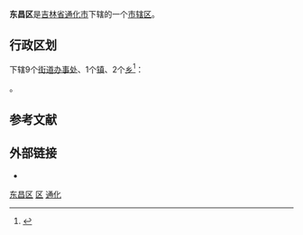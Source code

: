 {{Infobox China County
| county = 东昌区
| usedname = 
| nameorigin = 
| Photo = 
| Photoname = 
| map = DongchangTonghua.png
| map_caption = 東昌區在通化的地理位置
| Pinyin =  Dōngchāng Qū
| Belong = [[吉林省|吉林省]][[通化市|通化市]]
| Types = [[市辖区|市辖区]]
| admincode =  
| founded = 
| seat = 
| officerTitle = 
| officer = 
| officerTitle2 = 
| officer2 = 
| division = 10
| town = 1
| township = 2
| subdistrict = 7
| dialect = 
| post code = 134001
| phone code = 0437
| coordinate = 
| area = 475.4
| area land = 
| area water = 
| census yr = 
| pop = 31万人
| density =  
| GDP = 
| GDP_as_of = 
| GDPPC = 
| carlicense = 吉E
| web = www.dc.gov.cn
| web_title = 东昌区政府网
}}
'''东昌区'''是[[吉林省|吉林省]][[通化市|通化市]]下辖的一个[[市辖区|市辖区]]。

== 行政区划 ==
{{PAGENAMEBASE}}下辖9个[[街道办事处|街道办事处]]、1个[[行政建制镇|镇]]、2个[[乡_(中华人民共和国)|乡]]<ref>{{PRC admin/ref sgc|22/05/02}}</ref>：

{{PRC admin/children|22/05/02}}。

== 参考文献 ==
{{reflist}}

== 外部链接 ==
* {{Official website|http://www.dc.gov.cn/|name=通化市东昌区人民政府}}

{{东昌区行政区划}}
{{通化市行政区划}}
{{吉林行政区划}}

[[Category:东昌区|]]
[[Category:通化区县市|区]]
[[Category:吉林市辖区|通化]]